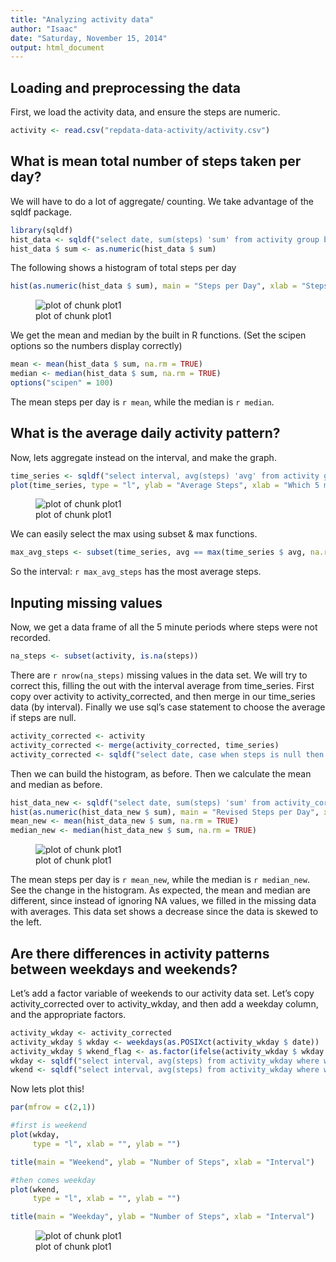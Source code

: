 ```yaml
---
title: "Analyzing activity data"
author: "Isaac"
date: "Saturday, November 15, 2014"
output: html_document
---
```

## Loading and preprocessing the data
First, we load the activity data, and ensure the steps are numeric.

```r
activity <- read.csv("repdata-data-activity/activity.csv")
```
## What is mean total number of steps taken per day?
We will have to do a lot of aggregate/ counting. We take advantage of the sqldf package.

```r
library(sqldf)
hist_data <- sqldf("select date, sum(steps) 'sum' from activity group by date")
hist_data $ sum <- as.numeric(hist_data $ sum)
```

The following shows a histogram of total steps per day

```r
hist(as.numeric(hist_data $ sum), main = "Steps per Day", xlab = "Steps")
```
![plot of chunk plot1](figure/unnamed-chunk-3-1.png) 

We get the mean and median by the built in R functions. (Set the scipen options so the numbers display correctly)
```r
mean <- mean(hist_data $ sum, na.rm = TRUE)
median <- median(hist_data $ sum, na.rm = TRUE)
options("scipen" = 100)
```

The mean steps per day is `r mean`, while the median is `r median`.

## What is the average daily activity pattern?
Now, lets aggregate instead on the interval, and make the graph.

```r
time_series <- sqldf("select interval, avg(steps) 'avg' from activity group by interval")
plot(time_series, type = "l", ylab = "Average Steps", xlab = "Which 5 min time interval", main = "Avg Steps for Each Interval")
```
![plot of chunk plot1](figure/unnamed-chunk-5-1.png) 

We can easily select the max using subset & max functions.
```r
max_avg_steps <- subset(time_series, avg == max(time_series $ avg, na.rm = TRUE)) $ interval
```

So the interval: `r max_avg_steps` has the most average steps.

## Inputing missing values
Now, we get a data frame of all the 5 minute periods where steps were not recorded.
```r
na_steps <- subset(activity, is.na(steps))
```

There are `r nrow(na_steps)` missing values in the data set. We will try to correct this, filling the out with the interval average from time_series. First copy over activity to activity_corrected, and then merge in our time_series data (by interval). Finally we use sql's case statement to choose the average if steps are null.

```r
activity_corrected <- activity
activity_corrected <- merge(activity_corrected, time_series)
activity_corrected <- sqldf("select date, case when steps is null then avg else steps end 'steps', interval from activity_corrected")
```

Then we can build the histogram, as before. Then we calculate the mean and median as before.
```r
hist_data_new <- sqldf("select date, sum(steps) 'sum' from activity_corrected group by date")
hist(as.numeric(hist_data_new $ sum), main = "Revised Steps per Day", xlab = "Steps")
mean_new <- mean(hist_data_new $ sum, na.rm = TRUE)
median_new <- median(hist_data_new $ sum, na.rm = TRUE)
```
![plot of chunk plot1](figure/unnamed-chunk-9-1.png) 

The mean steps per day is `r mean_new`, while the median is `r median_new`. See the change in the histogram. As expected, the mean and median are different, since instead of ignoring NA values, we filled in the missing data with averages. This data set shows a decrease since the data is skewed to the left.

## Are there differences in activity patterns between weekdays and weekends?
Let's add a factor variable of weekends to our activity data set. Let's copy activity_corrected over to activity_wkday, and then add a weekday column, and the appropriate factors.
```r
activity_wkday <- activity_corrected
activity_wkday $ wkday <- weekdays(as.POSIXct(activity_wkday $ date))
activity_wkday $ wkend_flag <- as.factor(ifelse(activity_wkday $ wkday %in% c("Saturday", "Sunday"), 1, 0))
wkday <- sqldf("select interval, avg(steps) from activity_wkday where wkend_flag = 0 group by interval")
wkend <- sqldf("select interval, avg(steps) from activity_wkday where wkend_flag = 1 group by interval")
```

Now lets plot this!
```r
par(mfrow = c(2,1))

#first is weekend
plot(wkday, 
     type = "l", xlab = "", ylab = "")

title(main = "Weekend", ylab = "Number of Steps", xlab = "Interval")

#then comes weekday
plot(wkend, 
     type = "l", xlab = "", ylab = "")

title(main = "Weekday", ylab = "Number of Steps", xlab = "Interval")
```
![plot of chunk plot1](figure/unnamed-chunk-11-1.png) 

